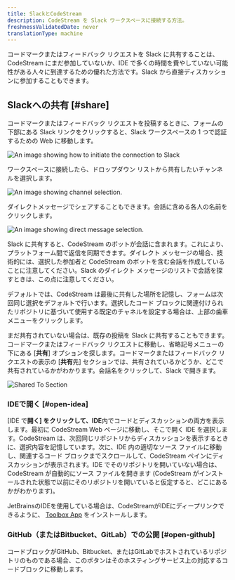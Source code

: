 ```yaml
---
title: SlackとCodeStream
description: CodeStream を Slack ワークスペースに接続する方法。
freshnessValidatedDate: never
translationType: machine
---
```








コードマークまたはフィードバック リクエストを Slack に共有することは、CodeStream にまだ参加していないか、IDE で多くの時間を費やしていない可能性がある人々に到達するための優れた方法です。Slack から直接ディスカッションに参加することもできます。

## Slackへの共有 [#share]

コードマークまたはフィードバック リクエストを投稿するときに、フォームの下部にある Slack リンクをクリックすると、Slack ワークスペースの 1 つで認証するための Web に移動します。

<img
  title="Slack basic"
  alt="An image showing how to initiate the connection to Slack"
  src={codestreamCodemarkSlackUnauthenticated}
/>

ワークスペースに接続したら、ドロップダウン リストから共有したいチャンネルを選択します。

<img
  title="Slack channels"
  alt="An image showing channel selection."
  src={codestreamChooseSlackChannel}
/>

ダイレクトメッセージでシェアすることもできます。会話に含める各人の名前をクリックします。

<img
  title="Slack channels"
  alt="An image showing direct message selection."
  src={codestreamChooseSlackDirectMessage}
/>

Slack に共有すると、CodeStream のボットが会話に含まれます。これにより、プラットフォーム間で返信を同期できます。ダイレクト メッセージの場合、技術的には、選択した参加者と CodeStream のボットを含む会話を作成していることに注意してください。Slack のダイレクト メッセージのリストで会話を探すときは、この点に注意してください。

デフォルトでは、CodeStream は最後に共有した場所を記憶し、フォームは次回同じ選択をデフォルトで行います。選択したコード ブロックに関連付けられたリポジトリに基づいて使用する既定のチャネルを設定する場合は、上部の歯車メニューをクリックします。

まだ共有されていない場合は、既存の投稿を Slack に共有することもできます。コードマークまたはフィードバック リクエストに移動し、省略記号メニューの下にある \[**共有**] オプションを探します。コードマークまたはフィードバック リクエストの表示の \[**共有**先] セクションでは、共有されているかどうか、どこで共有されているかがわかります。会話名をクリックして、Slack で開きます。

<img
  alt="Shared To Section"
  src={codestreamCodemarkSharedtoSlackChannel}
/>

### IDEで開く [#open-idea]

\[IDE で**開く] をクリックして、IDE**内でコードとディスカッションの両方を表示します。最初に CodeStream Web ページに移動し、そこで開く IDE を選択します。CodeStream は、次回同じリポジトリからディスカッションを表示するときに、選択内容を記憶しています。次に、IDE 内の適切なソース ファイルに移動し、関連するコード ブロックまでスクロールして、CodeStream ペインにディスカッションが表示されます。IDE でそのリポジトリを開いていない場合は、CodeStream が自動的にソース ファイルを開きます (CodeStream がインストールされた状態で以前にそのリポジトリを開いていると仮定すると、どこにあるかがわかります)。

JetBrainsのIDEを使用している場合は、CodeStreamがIDEにディープリンクできるように、 [Toolbox App](https://www.jetbrains.com/toolbox-app/) をインストールします。

### GitHub（またはBitbucket、GitLab）での公開 [#open-github]

コードブロックがGitHub、Bitbucket、またはGitLabでホストされているリポジトリのものである場合、このボタンはそのホスティングサービス上の対応するコードブロックに移動します。